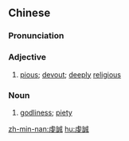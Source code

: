 {{also|虔诚}}
==Chinese==
{{zh-forms|s=虔诚}}

===Pronunciation===
{{zh-pron
|m=qiánchéng
|c=kin4 sing4
|h=pfs=khièn-sṳ̀n
|mn=khiân-sêng
|cat=a,n
}}

===Adjective===
{{zh-adj}}

# [[pious]]; [[devout]]; [[deeply]] [[religious]]

===Noun===
{{zh-noun}}

# [[godliness]]; [[piety]]

[[zh-min-nan:虔誠]]
[[hu:虔誠]]